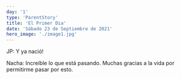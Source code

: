 ```yaml
---
day: '1'
type: 'ParentStory'
title: 'El Primer Dia'
date: 'Sábado 23 de Septiembre de 2021'
hero_image: './image1.jpg'
---
```


JP:
Y ya nació!

Nacha:
Increíble lo que está pasando. Muchas gracias a la vida por permitirme pasar por esto.
